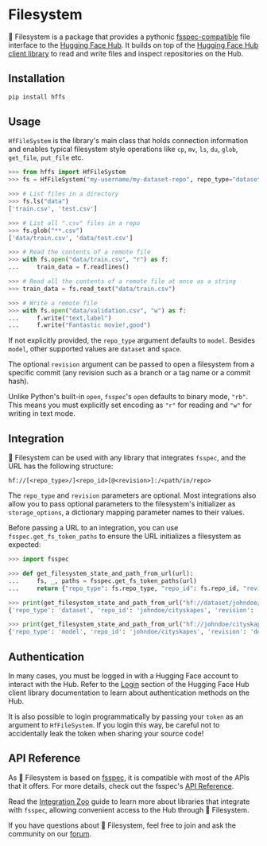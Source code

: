 # Filesystem

🤗 Filesystem is a package that provides a pythonic [fsspec-compatible](https://filesystem-spec.readthedocs.io/en/latest/) file interface to the [Hugging Face Hub](https://huggingface.co/). It builds on top of the [Hugging Face Hub client library](https://huggingface.co/docs/huggingface_hub/index) to read and write files and inspect repositories on the Hub.

## Installation

```bash
pip install hffs
```

## Usage

`HfFileSystem` is the library's main class that holds connection information and enables typical filesystem style operations like `cp`, `mv`, `ls`, `du`, `glob`, `get_file`, `put_file` etc.

```python
>>> from hffs import HfFileSystem
>>> fs = HfFileSystem("my-username/my-dataset-repo", repo_type="dataset", revision="main")

>>> # List files in a directory
>>> fs.ls("data")
['train.csv', 'test.csv']

>>> # List all ".csv" files in a repo
>>> fs.glob("**.csv")
['data/train.csv', 'data/test.csv']

>>> # Read the contents of a remote file 
>>> with fs.open("data/train.csv", "r") as f:
...     train_data = f.readlines()

>>> # Read all the contents of a remote file at once as a string
>>> train_data = fs.read_text("data/train.csv")

>>> # Write a remote file
>>> with fs.open("data/validation.csv", "w") as f:
...     f.write("text,label")
...     f.write("Fantastic movie!,good")
```

If not explicitly provided, the `repo_type` argument defaults to `model`. Besides `model`, other supported values are `dataset` and `space`.

The optional `revision` argument can be passed to open a filesystem from a specific commit (any revision such as a branch or a tag name or a commit hash).

Unlike Python's built-in `open`, `fsspec`'s `open` defaults to binary mode, `"rb"`. This means you must explicitly set encoding as `"r"` for reading and `"w"` for writing in text mode.

## Integration

🤗 Filesystem can be used with any library that integrates `fsspec`, and the URL has the following structure:

```
hf://[<repo_type>/]<repo_id>[@<revision>]:/<path/in/repo>
```

The `repo_type` and `revision` parameters are optional. Most integrations also allow you to pass optional parameters to the filesystem's initializer as `storage_options`, a dictionary mapping parameter names to their values.

Before passing a URL to an integration, you can use `fsspec.get_fs_token_paths` to ensure the URL initializes a filesystem as expected:

```python
>>> import fsspec

>>> def get_filesystem_state_and_path_from_url(url):
...     fs, _, paths = fsspec.get_fs_token_paths(url)
...     return {"repo_type": fs.repo_type, "repo_id": fs.repo_id, "revision": fs.revision or "main", "path/in/repo": paths[0]}

>>> print(get_filesystem_state_and_path_from_url("hf://dataset/johndoe/cityskapes:/images/image0.jpg"))
{'repo_type': 'dataset', 'repo_id': 'johndoe/cityskapes', 'revision': 'main', 'path/in/repo': 'images/image0.jpg'}

>>> print(get_filesystem_state_and_path_from_url("hf://johndoe/cityskapes@dev:/"))
{'repo_type': 'model', 'repo_id': 'johndoe/cityskapes', 'revision': 'dev', 'path/in/repo': ''}
```

## Authentication

In many cases, you must be logged in with a Hugging Face account to interact with the Hub. Refer to the [Login](https://huggingface.co/docs/huggingface_hub/quick-start#login) section of the Hugging Face Hub client library documentation to learn about authentication methods on the Hub. 

It is also possible to login programmatically by passing your `token` as an argument to `HfFileSystem`. If you login this way, be careful not to accidentally leak the token when sharing your source code!

## API Reference

As 🤗 Filesystem is based on [fsspec](https://filesystem-spec.readthedocs.io/en/latest/), it is compatible with most of the APIs that it offers. For more details, check out the fsspec's [API Reference](https://filesystem-spec.readthedocs.io/en/latest/api.html#fsspec.spec.AbstractFileSystem).


Read the [Integration Zoo](integration_zoo) guide to learn more about libraries that integrate with `fsspec`, allowing convenient access to the Hub through 🤗 Filesystem.

If you have questions about 🤗 Filesystem, feel free to join and ask the community on our [forum](https://discuss.huggingface.co/).

